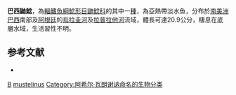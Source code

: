 {{Speciesbox
| taxon = Heptapterus mustelinus
| binomial_authority = [[Achille_Valenciennes|Valenciennes]], 1835
| image = Heptapterus mustelinus.jpg
| image_width = 250px
| status = NE
| status_system = IUCN3.1
| synonyms = *''Pimelodus mustelinus'', Valenciennes, 1835 
*''Heptapterus eigenmanni'', Steindachner, 1907
}}

'''巴西鼬鯰'''，為[[輻鰭魚綱|輻鰭魚綱]][[鯰形目|鯰形目]][[鼬鯰科|鼬鯰科]]的其中一[[種|種]]，為亞熱帶淡水魚，分布於[[南美洲|南美洲]][[巴西|巴西]]南部及[[阿根廷|阿根廷]]的[[烏拉圭河|烏拉圭河]]及[[拉普拉他河|拉普拉他河]]流域，體長可達20.9公分，棲息在底層水域，生活習性不明。

==参考文献==
*{{FishBase_species|genus=Heptapterus|species=mustelinus|year=2015|month=6}}

{{Taxonbar}}

[[Category:1835年描述的鱼类|B]]
[[Category:鼬鯰屬|mustelinus]]
[[Category:阿希尔·瓦朗谢讷命名的生物分类|Category:阿希尔·瓦朗谢讷命名的生物分类]]